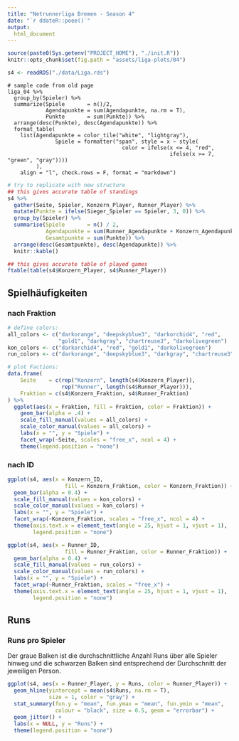 ```yaml
---
title: "Netrunnerliga Bremen - Season 4"
date: "`r ddateR::poee()`"
output:
  html_document
---
```


```r
source(paste0(Sys.getenv("PROJECT_HOME"), "./init.R"))
knitr::opts_chunk$set(fig.path = "assets/liga-plots/04")

s4 <- readRDS("./data/Liga.rds")
```

```
# sample code from old page
liga_04 %>% 
  group_by(Spieler) %>% 
  summarize(Spiele       = n()/2,
            Agendapunkte = sum(Agendapunkte, na.rm = T),
            Punkte       = sum(Punkte)) %>%
  arrange(desc(Punkte), desc(Agendapunkte)) %>% 
  format_table(
    list(Agendapunkte = color_tile("white", "lightgray"),
               Spiele = formatter("span", style = x ~ style(
                                    color = ifelse(x <= 4, "red", 
                                                   ifelse(x >= 7, "green", "gray"))))
         ),
    align = "l", check.rows = F, format = "markdown")
```

```r
# try to replicate with new structure
## this gives accurate table of standings
s4 %>% 
  gather(Seite, Spieler, Konzern_Player, Runner_Player) %>% 
  mutate(Punkte = ifelse(Sieger_Spieler == Spieler, 3, 0)) %>% 
  group_by(Spieler) %>% 
  summarise(Spiele       = n() / 2,
            Agendapunkte = sum(Runner_Agendapunkte + Konzern_Agendapunkte),
            Gesamtpunkte = sum(Punkte)) %>% 
  arrange(desc(Gesamtpunkte), desc(Agendapunkte)) %>% 
  knitr::kable()

## this gives accurate table of played games
ftable(table(s4$Konzern_Player, s4$Runner_Player))
```


## Spielhäufigkeiten

### nach Fraktion

```r
# define colors:
all_colors <- c("darkorange", "deepskyblue3", "darkorchid4", "red", 
                "gold1", "darkgray", "chartreuse3", "darkolivegreen")
kon_colors <- c("darkorchid4", "red", "gold1", "darkolivegreen")
run_colors <- c("darkorange", "deepskyblue3", "darkgray", "chartreuse3")

# plot Factions:
data.frame(
    Seite    = c(rep("Konzern", length(s4$Konzern_Player)), 
                 rep("Runner", length(s4$Runner_Player))),
    Fraktion = c(s4$Konzern_Fraktion, s4$Runner_Fraktion)
) %>% 
  ggplot(aes(x = Fraktion, fill = Fraktion, color = Fraktion)) +
    geom_bar(alpha = .4) +
    scale_fill_manual(values = all_colors) +
    scale_color_manual(values = all_colors) +
    labs(x = "", y = "Spiele") +
    facet_wrap(~Seite, scales = "free_x", ncol = 4) +
    theme(legend.position = "none")
```

### nach ID

```r
ggplot(s4, aes(x = Konzern_ID, 
                  fill = Konzern_Fraktion, color = Konzern_Fraktion)) +
  geom_bar(alpha = 0.4) +
  scale_fill_manual(values = kon_colors) +
  scale_color_manual(values = kon_colors) +
  labs(x = "", y = "Spiele") +
  facet_wrap(~Konzern_Fraktion, scales = "free_x", ncol = 4) +
  theme(axis.text.x = element_text(angle = 25, hjust = 1, vjust = 1),
        legend.position = "none")
```

```r
ggplot(s4, aes(x = Runner_ID, 
                  fill = Runner_Fraktion, color = Runner_Fraktion)) +
  geom_bar(alpha = 0.4) +
  scale_fill_manual(values = run_colors) +
  scale_color_manual(values = run_colors) +
  labs(x = "", y = "Spiele") +
  facet_wrap(~Runner_Fraktion, scales = "free_x") +
  theme(axis.text.x = element_text(angle = 25, hjust = 1, vjust = 1),
        legend.position = "none")
```

## Runs

### Runs pro Spieler

Der graue Balken ist die durchschnittliche Anzahl Runs über alle Spieler hinweg und die schwarzen Balken sind entsprechend der Durchschnitt der jeweiligen Person.

```r
ggplot(s4, aes(x = Runner_Player, y = Runs, color = Runner_Player)) +
  geom_hline(yintercept = mean(s4$Runs, na.rm = T), 
             size = 1, color = "gray") +
  stat_summary(fun.y = "mean", fun.ymax = "mean", fun.ymin = "mean", 
               colour = "black", size = 0.5, geom = "errorbar") +
  geom_jitter() +
  labs(x = NULL, y = "Runs") + 
  theme(legend.position = "none")
```